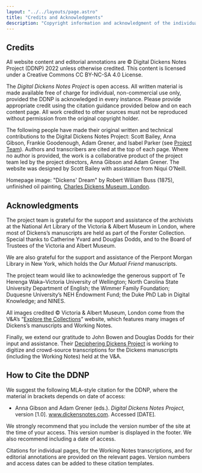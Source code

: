 ```yaml
---
layout: "../../layouts/page.astro"
title: "Credits and Acknowledgments"
description: "Copyright information and acknowledgment of the individuals and institutions who have supported the Digital Dickens Notes Project."
---
```


## Credits

All website content and editorial annotations are © Digital Dickens Notes Project (DDNP) 2022 unless otherwise credited. This content is licensed under a Creative Commons CC BY-NC-SA 4.0 License.

The _Digital Dickens Notes Project_ is open access. All written material is made available free of charge for individual, non-commercial use only, provided the DDNP is acknowledged in every instance. Please provide appropriate credit using the citation guidance provided below and on each content page. All work credited to other sources must not be reproduced without permission from the original copyright holder.

The following people have made their original written and technical contributions to the Digital Dickens Notes Project: Scott Bailey, Anna Gibson, Frankie Goodenough, Adam Grener, and Isabel Parker (see [Project Team](/about/team/)). Authors and transcribers are cited at the top of each page. Where no author is provided, the work is a collaborative product of the project team led by the project directors, Anna Gibson and Adam Grener. The website was designed by Scott Bailey with assistance from Niqui O’Neill.

Homepage image: "Dickens' Dream" by Robert William Buss (1875), unfinished oil painting, [Charles Dickens Museum, London](https://dickensmuseum.com/collections/dickens-dream).

## Acknowledgments

The project team is grateful for the support and assistance of the archivists at the National Art Library of the Victoria & Albert Museum in London, where most of Dickens’s manuscripts are held as part of the Forster Collection. Special thanks to Catherine Yvard and Douglas Dodds, and to the Board of Trustees of the Victoria and Albert Museum.

We are also grateful for the support and assistance of the Pierpont Morgan Library in New York, which holds the _Our Mutual Friend_ manuscripts.

The project team would like to acknowledge the generous support of Te Herenga Waka–Victoria University of Wellington; North Carolina State University Department of English; the Wimmer Family Foundation; Duquesne University’s NEH Endowment Fund; the Duke PhD Lab in Digital Knowledge; and NINES.

All images credited © Victoria & Albert Museum, London come from the V&A’s “[Explore the Collections](https://www.vam.ac.uk/collections?type=featured)” website, which features many images of Dickens’s manuscripts and Working Notes.

Finally, we extend our gratitude to John Bowen and Douglas Dodds for their input and assistance. Their [Deciphering Dickens Project](https://www.vam.ac.uk/research/projects/deciphering-dickens) is working to digitize and crowd-source transcriptions for the Dickens manuscripts (including the Working Notes) held at the V&A.

## How to Cite the DDNP

We suggest the following MLA-style citation for the DDNP, where the material in brackets depends on date of access:

- Anna Gibson and Adam Grener (eds.). _Digital Dickens Notes Project_, version [1.0]. www.dickensnotes.com. Accessed [DATE].

We strongly recommend that you include the version number of the site at the time of your access. This version number is displayed in the footer. We also recommend including a date of access.

Citations for individual pages, for the Working Notes transcriptions, and for editorial annotations are provided on the relevant pages. Version numbers and access dates can be added to these citation templates.
